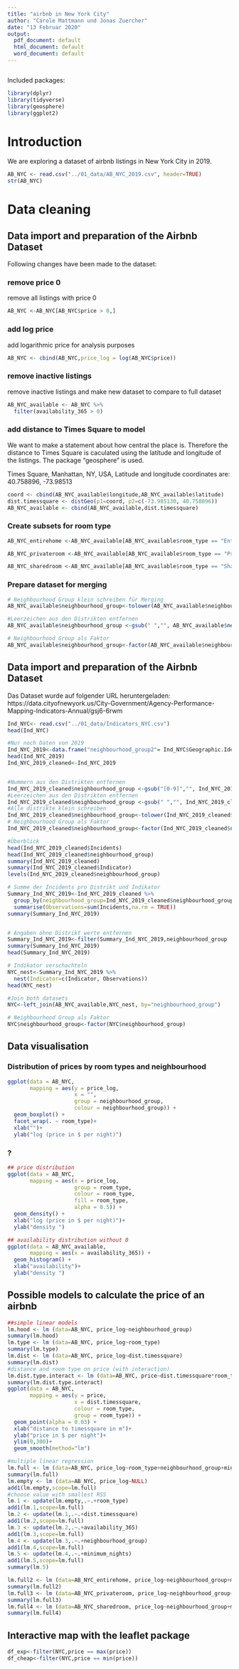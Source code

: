 ```yaml
---
title: "airbnb in New York City"
author: "Carole Mattmann und Jonas Zuercher"
date: "13 Februar 2020"
output:
  pdf_document: default
  html_document: default
  word_document: default
---
```



```r

```

Included packages: 

```r
library(dplyr)
library(tidyverse)
library(geosphere)
library(ggplot2)
```

# Introduction
We are exploring a dataset of airbnb listings in New York City in 2019.

```r
AB_NYC <- read.csv("../01_data/AB_NYC_2019.csv", header=TRUE)
str(AB_NYC)

```

# Data cleaning
## Data import and preparation of the Airbnb Dataset
Following changes have been made to the dataset:

### remove price 0

remove all listings with price 0

```r
AB_NYC <-AB_NYC[AB_NYC$price > 0,]
```

### add log price

add logarithmic price for analysis purposes 
```r
AB_NYC <- cbind(AB_NYC,price_log = log(AB_NYC$price))
```

### remove inactive listings

remove inactive listings and make new dataset to compare to full dataset

```r
AB_NYC_available <- AB_NYC %>% 
  filter(availability_365 > 0) 
```

### add distance to Times Square to model

We want to make a statement about how central the place is. Therefore the distance to Times Square is caculated using the latitude and longitude of the listings. The package "geosphere" is used.

Times Square, Manhattan, NY, USA, Latitude and longitude coordinates are: 40.758896, -73.98513

```r

coord <- cbind(AB_NYC_available$longitude,AB_NYC_available$latitude)
dist.timessquare <- distGeo(p1=coord, p2=c(-73.985130, 40.758896))
AB_NYC_available <- cbind(AB_NYC_available,dist.timessquare)
```

### Create subsets for room type

```r

AB_NYC_entirehome <-AB_NYC_available[AB_NYC_available$room_type == "Entire home/apt",]

AB_NYC_privateroom <-AB_NYC_available[AB_NYC_available$room_type == "Private room",]

AB_NYC_sharedroom <-AB_NYC_available[AB_NYC_available$room_type == "Shared room",]
```

### Prepare dataset for merging
```r
# Neighbourhood Group klein schreiben für Merging
AB_NYC_available$neighbourhood_group<-tolower(AB_NYC_available$neighbourhood_group)

#Leerzeichen aus den Distrikten entfernen
AB_NYC_available$neighbourhood_group <-gsub(" ","", AB_NYC_available$neighbourhood_group)

# Neighbourhood Group als Faktor
AB_NYC_available$neighbourhood_group<-factor(AB_NYC_available$neighbourhood_group)
```

## Data import and preparation of the Airbnb Dataset
Das Dataset wurde auf folgender URL heruntergeladen: https://data.cityofnewyork.us/City-Government/Agency-Performance-Mapping-Indicators-Annual/gsj6-6rwm 

```r
Ind_NYC<- read.csv("../01_data/Indicators_NYC.csv")
head(Ind_NYC)

#Nur noch Daten von 2019
Ind_NYC_2019<-data.frame("neighbourhood_group2"= Ind_NYC$Geographic.Identifier, "Indicator"=Ind_NYC$Indicator,"Incidents"=Ind_NYC$FY2019)
head(Ind_NYC_2019)
Ind_NYC_2019_cleaned<-Ind_NYC_2019


#Nummern aus den Distrikten entfernen
Ind_NYC_2019_cleaned$neighbourhood_group <-gsub("[0-9]","", Ind_NYC_2019_cleaned$neighbourhood_group2 )
#Leerzeichen aus den Distrikten entfernen
Ind_NYC_2019_cleaned$neighbourhood_group <-gsub(" ","", Ind_NYC_2019_cleaned$neighbourhood_group )
#Alle distrikte klein schreiben
Ind_NYC_2019_cleaned$neighbourhood_group<-tolower(Ind_NYC_2019_cleaned$neighbourhood_group)
# Neighbourhood Group als Faktor
Ind_NYC_2019_cleaned$neighbourhood_group<-factor(Ind_NYC_2019_cleaned$neighbourhood_group)

#Überblick
head(Ind_NYC_2019_cleaned$Incidents)  
head(Ind_NYC_2019_cleaned$neighbourhood_group)
summary(Ind_NYC_2019_cleaned)
summary(Ind_NYC_2019_cleaned$Indicator)
levels(Ind_NYC_2019_cleaned$neighbourhood_group)

# Summe der Incidents pro Distrikt und Indikator
Summary_Ind_NYC_2019<-Ind_NYC_2019_cleaned %>%
  group_by(neighbourhood_group=Ind_NYC_2019_cleaned$neighbourhood_group,Indicator) %>%
  summarise(Observations=sum(Incidents,na.rm = TRUE))
summary(Summary_Ind_NYC_2019)


# Angaben ohne Distrikt werte entfernen
Summary_Ind_NYC_2019<-filter(Summary_Ind_NYC_2019,neighbourhood_group != "")
summary(Summary_Ind_NYC_2019)
head(Summary_Ind_NYC_2019)

# Indikator verschachteln
NYC_nest<-Summary_Ind_NYC_2019 %>%
  nest(Indicator=c(Indicator, Observations))
head(NYC_nest)
```
```r
#Join both datasets
NYC<-left_join(AB_NYC_available,NYC_nest, by="neighbourhood_group")

# Neighbourhood Group als Faktor
NYC$neighbourhood_group<-factor(NYC$neighbourhood_group)
```


## Data visualisation

### Distribution of prices by room types and neighbourhood

```r

ggplot(data = AB_NYC,
       mapping = aes(y = price_log,
                     x = "",
                     group = neighbourhood_group,
                     colour = neighbourhood_group)) +
  geom_boxplot() +
  facet_wrap(. ~ room_type)+
  xlab("")+
  ylab("log (price in $ per night)")


```

### ?
```r

## price distribution
ggplot(data = AB_NYC,
       mapping = aes(x = price_log,
                     group = room_type,
                     colour = room_type,
                     fill = room_type,
                     alpha = 0.5)) +
  geom_density() +
  xlab("log (price in $ per night)")+
  ylab("density ")

## availability distribution without 0
ggplot(data = AB_NYC_available,
       mapping = aes(x = availability_365)) +
  geom_histogram() +
  xlab("availability")+
  ylab("density ")
```

## Possible models to calculate the price of an airbnb



```r
##simple linear models
lm.hood <- lm (data=AB_NYC, price_log~neighbourhood_group)
summary(lm.hood)
lm.type <- lm (data=AB_NYC, price_log~room_type)
summary(lm.type)
lm.dist <- lm (data=AB_NYC, price_log~dist.timessquare)
summary(lm.dist)
#distance and room type on price (with interaction)
lm.dist.type.interact <- lm (data=AB_NYC, price~dist.timessquare*room_type)
summary(lm.dist.type.interact)
ggplot(data = AB_NYC,
       mapping = aes(y = price,
                     x = dist.timessquare,
                     colour = room_type,
                     group = room_type)) +
  geom_point(alpha = 0.03) +
  xlab("distance to timessquare in m")+
  ylab("price in $ per night")+
  ylim(0,300)+
  geom_smooth(method="lm")
```

```r
#multiple linear regression
lm.full <- lm (data=AB_NYC, price_log~room_type+neighbourhood_group+minimum_nights+number_of_reviews+calculated_host_listings_count+availability_365+dist.timessquare)
summary(lm.full)
lm.empty <- lm (data=AB_NYC, price_log~NULL)
add1(lm.empty,scope=lm.full)
#choose value with smallest RSS
lm.1 <- update(lm.empty,.~.+room_type) 
add1(lm.1,scope=lm.full)
lm.2 <- update(lm.1,.~.+dist.timessquare)
add1(lm.2,scope=lm.full)
lm.3 <- update(lm.2,.~.+availability_365)
add1(lm.3,scope=lm.full)
lm.4 <- update(lm.3,.~.+neighbourhood_group)
add1(lm.4,scope=lm.full)
lm.5 <- update(lm.4,.~.+minimum_nights)
add1(lm.5,scope=lm.full)
summary(lm.5)
```

```r
lm.full2 <- lm (data=AB_NYC_entirehome, price_log~neighbourhood_group+minimum_nights+number_of_reviews+calculated_host_listings_count+availability_365+dist.timessquare)
summary(lm.full2)
lm.full3 <- lm (data=AB_NYC_privateroom, price_log~neighbourhood_group+minimum_nights+number_of_reviews+calculated_host_listings_count+availability_365+dist.timessquare)
summary(lm.full3)
lm.full4 <- lm (data=AB_NYC_sharedroom, price_log~neighbourhood_group+minimum_nights+number_of_reviews+calculated_host_listings_count+availability_365+dist.timessquare)
summary(lm.full4)
```


## Interactive map with the leaflet package

```r
df_exp<-filter(NYC,price == max(price))
df_cheap<-filter(NYC,price == min(price))
```





